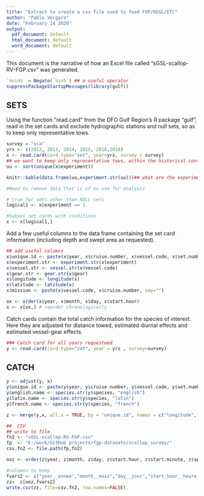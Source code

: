 ```yaml
---
title: "Extract to create a csv file used to feed FGP/OGSL/ETC"
author: "Pablo Vergara"
date: "February 14 2020"
output:
  pdf_document: default
  html_document: default
  word_document: default
---
```

This document is the narrative of how an Excel file called "sGSL-scallop-RV-FGP.csv" was generated.


```r
`%nin%` = Negate(`%in%`) ## a useful operator
suppressPackageStartupMessages(library(gulf))
```

## SETS
Using the function "read.card" from the DFO Gulf Region's R package "gulf", read in the set cards and exclude hydrographic stations and null sets, so as to keep only representative tows.

```r
survey = "sca"
yrs <- c(2012, 2013, 2014, 2015, 2016,2018)
x <- read.card(card.type="set", year=yrs, survey = survey)
## we want to keep only representative tows, within the historical context that some tows were identified as "hydrography" before 1993 but were really fishing stations
uu <- sort(unique(x$experiment))
```

```r
knitr::kable(data.frame(uu,experiment.str(uu)))## what are the experiment codes
```

```r
#Need to remove data that is of no use for analysis

# true for sets other than NULL sets
logical1 <- x$experiment == 1

#Subset set cards with conditions
x <- x[logical1,]
```

Add a few useful columns to the data frame containing the set card information (including depth and swept area as requested).
```r
## add useful columns
x$unique.id <- paste(x$year, x$cruise.number, x$vessel.code, x$set.number, sep="-")
x$experiment.str <- experiment.str(x$experiment)
x$vessel.str <- vessel.str(x$vessel.code)
x$gear.str <- gear.str(x$gear)
x$longitude <- longitude(x)
x$latitude <- latitude(x)
x$mission <- paste(x$vessel.code, x$cruise.number, sep="")

ox <- order(x$year, x$month, x$day, x$start.hour)
x <- x[ox,] # reorder chronologically

```


Catch cards contain the total catch information for the species of interest. Here they are adjusted for distance towed, estimated diurnal effects and estimated vessel-gear effects.
```r
### Catch card for all years requesteed
y <- read.card(card.type="cat", year = yrs , survey=survey)

```

## CATCH
```r
y <- adjust(y, x)
y$unique.id <- paste(y$year, y$cruise.number, y$vessel.code, y$set.number, sep="-")
y$english.name <- species.str(y$species, "english")
y$latin.name <- species.str(y$species, "latin")
y$french.name <- species.str(y$species, "french")

z <- merge(y,x, all.x = TRUE, by = "unique.id", names = c("longitude","latitude", "gear.str"))

##  CSV
## write to file
fn2 <- "sGSL-scallop-RV-FGP.csv"
fp  <- "E:/work/GitHub projects/fgp-datasets/scallop_survey/"
csv.fn2 <- file.path(fp,fn2)

ooz <- order(z$year, z$month, z$day, z$start.hour, z$start.minute, z$species)

#columns to keep
fvars2 <- c("year__annee","month__mois","day__jour","start_hour__heure_de_depart","start_minute__minute_de_depart","latitude","longitude","gear__equipement","species__espece","french_name__nom_francais","english_name__nom_anglais","latin_name__nom_latin","weight_caught__poids_pris","number_caught__quantite__attrape")
zz=  z[ooz,fvars2]
write.csv(zz, file=csv.fn2, row.names=FALSE)
```
